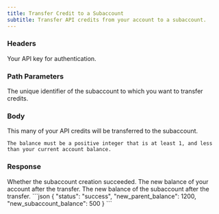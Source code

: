 ```yaml
---
title: Transfer Credit to a Subaccount
subtitle: Transfer API credits from your account to a subaccount.
---
```



### Headers

<ParamField header="authorization" type="string" required>
  Your API key for authentication.
</ParamField>

### Path Parameters

<ParamField path="subaccount_id" type="string" required>
    The unique identifier of the subaccount to which you want to transfer credits.
</ParamField>

### Body

<ParamField body="amount" type="integer" required>
    This many of your API credits will be transferred to the subaccount.

    The balance must be a positive integer that is at least 1, and less than your current account balance.
</ParamField>

### Response
<ResponseField name="status" type="string">
    Whether the subaccount creation succeeded.
</ResponseField>

<ResponseField name="new_parent_balance" type="number">
    The new balance of your account after the transfer.
</ResponseField>

<ResponseField name="new_subaccount_balance" type="number">
    The new balance of the subaccount after the transfer.
</ResponseField>

<ResponseExample>
```json
{
    "status": "success",
    "new_parent_balance": 1200,
    "new_subaccount_balance": 500
}
```
</ResponseExample>
